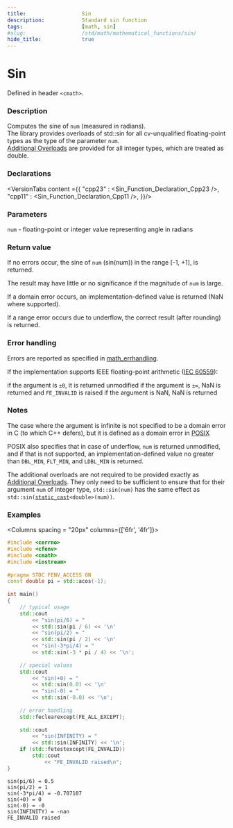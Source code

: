 ```yaml
---
title:                  Sin
description:            Standard sin function
tags:                   [math, sin]
#slug:                  /std/math/mathematical_functions/sin/
hide_title:             true
---
```




# Sin

Defined in header `<cmath>`.

### Description
Computes the sine of <code>num</code> (measured in radians). <br/>
<Since v='cpp23'>The library provides overloads of std::sin for all cv-unqualified floating-point types as the type of the parameter <code>num</code>. </Since><br/>
<Since v='cpp11'><a href='#declarations'>Additional Overloads</a> are provided for all integer types, which are treated as <span class='col-lb'>double</span>.</Since>

### Declarations

<VersionTabs content ={{
    "cpp23" : <Sin_Function_Declaration_Cpp23 />,
    "cpp11" : <Sin_Function_Declaration_Cpp11 />,
}}/>

### Parameters
 
&#8203;<code>num</code> - floating-point or integer value representing angle in radians

### Return value
If no errors occur, the sine of <code>num</code> (sin(num)) in the range [-1, +1], is returned.

<Until v='cpp11'>The result may have little or no significance if the magnitude of <code>num</code> is large.</Until>

If a domain error occurs, an implementation-defined value is returned (NaN where supported).

If a range error occurs due to underflow, the correct result (after rounding) is returned.

### Error handling
Errors are reported as specified in <a href='/docs/std/math/math_errhandling'>math_errhandling</a>.

If the implementation supports IEEE floating-point arithmetic (<a href='https://www.iso.org/standard/80985.html'>IEC 60559</a>):

if the argument is `±0`, it is returned unmodified
if the argument is `±∞`, NaN is returned and `FE_INVALID` is raised
if the argument is NaN, NaN is returned

### Notes
The case where the argument is infinite is not specified to be a domain error in C (to which C++ defers), but it is defined as a domain error in 
[POSIX](https://pubs.opengroup.org/onlinepubs/9699919799/functions/sin.html)

POSIX also specifies that in case of underflow, <code>num</code> is returned unmodified, and if that is not supported, an implementation-defined 
value no greater than `DBL_MIN`, `FLT_MIN`, and `LDBL_MIN` is returned.

The additional overloads are not required to be provided exactly as <a href='#declarations'>Additional Overloads</a>. 
They only need to be sufficient to ensure that for their argument <code>num</code> of integer type, 
`std::sin(num)` has the same effect as <code>std::sin(<a href='/docs/std/lang-support/static_cast'>static_cast</a>&lt;<span class='col-lb'>double</span>&gt;(num))</code>.

### Examples

<Columns spacing = "20px" columns={['6fr', '4fr']}>
<div>

```cpp
#include <cerrno>
#include <cfenv>
#include <cmath>
#include <iostream>
 
#pragma STDC FENV_ACCESS ON
const double pi = std::acos(-1);
 
int main()
{
    // typical usage
    std::cout 
        << "sin(pi/6) = " 
        << std::sin(pi / 6) << '\n'
        << "sin(pi/2) = " 
        << std::sin(pi / 2) << '\n'
        << "sin(-3*pi/4) = " 
        << std::sin(-3 * pi / 4) << '\n';
 
    // special values
    std::cout 
        << "sin(+0) = " 
        << std::sin(0.0) << '\n'
        << "sin(-0) = " 
        << std::sin(-0.0) << '\n';
 
    // error handling 
    std::feclearexcept(FE_ALL_EXCEPT);
 
    std::cout 
        << "sin(INFINITY) = " 
        << std::sin(INFINITY) << '\n';
    if (std::fetestexcept(FE_INVALID))
        std::cout 
            << "FE_INVALID raised\n";
}

```

</div><div>

```plaintext title="Possible Result"
sin(pi/6) = 0.5
sin(pi/2) = 1
sin(-3*pi/4) = -0.707107
sin(+0) = 0
sin(-0) = -0
sin(INFINITY) = -nan
FE_INVALID raised
```

</div>
</Columns>